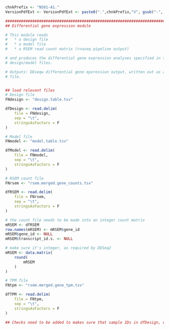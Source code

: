 <!-- Set the chnkPrefix to make all chunks unique in the overall folder -->
```r
chnkPrefix <- "NS01-A1."
VersionPdfExt <- VersionPdfExt <- paste0(".",chnkPrefix,"V", gsub("-", "", Sys.Date()), ".pdf")

```

<!-- In this part we collect project parameters and create a biolgic object -->

```r

###############################################################################
## Differential gene expression module                                       ##

# This module reads 
#   * a design file
#   * a model file 
#   * a RSEM read count matrix (rnaseq pipeline output)

# and produces the differential gene expression analyses specified in the 
# design/model files. 

# Outputs: DEseqw differential gene epxression output, written out as a text 
# file. 


## load relevant files
# Design file
FNdesign <- "design.table.tsv"

dfDesign <- read.delim(
    file = FNdesign,
    sep = "\t",
    stringsAsFactors = F
)

# Model file
FNmodel <- "model.table.tsv"

dfModel <- read.delim(
    file = FNmodel,
    sep = "\t",
    stringsAsFactors = F
)

# RSEM count file
FNrsem <- "rsem.merged.gene_counts.tsv"

dfRSEM <- read.delim(
    file = FNrsem,
    sep = "\t",
    stringsAsFactors = F
)

# the count file needs to be made into an integer count matrix
mRSEM <- dfRSEM
row.names(mRSEM) <- mRSEM$gene_id
mRSEM$gene_id <- NULL
mRSEM$transcript_id.s. <- NULL

# make sure it's integer, as required by DESeq2
mRSEM <- data.matrix(
    round(
        mRSEM
    )
)

# TPM file
FNtpm <- "rsem.merged.gene_tpm.tsv"

dfTPM <- read.delim(
    file = FNtpm,
    sep = "\t",
    stringsAsFactors = F
)

## Checks need to be added to makes sure that sample IDs in dfDesign, dfModel, dfTPM and mRSEM match. 


```

